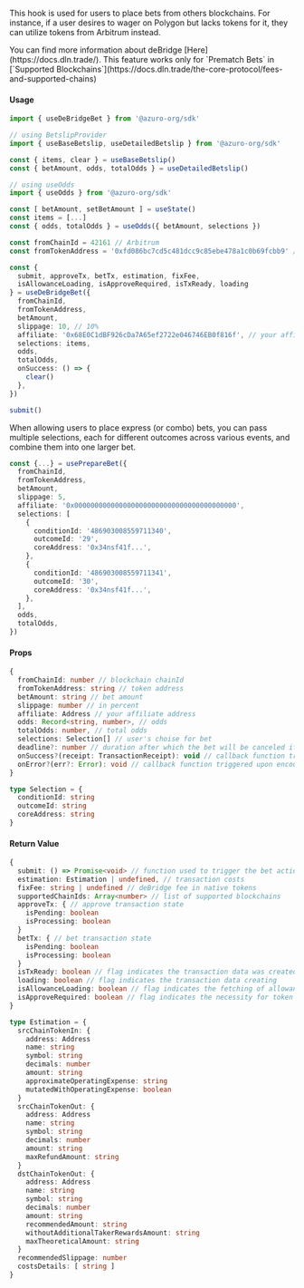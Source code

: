 
This hook is used for users to place bets from others blockchains. For instance, if a user desires to wager on Polygon but lacks tokens for it, they can utilize tokens from Arbitrum instead.

<Callout type="info">
  You can find more information about deBridge [Here](https://docs.dln.trade/).
</Callout>
<Callout type="warning">
  This feature works only for `Prematch Bets` in [`Supported Blockchains`](https://docs.dln.trade/the-core-protocol/fees-and-supported-chains)
</Callout>


#### Usage

```ts
import { useDeBridgeBet } from '@azuro-org/sdk'

// using BetslipProvider
import { useBaseBetslip, useDetailedBetslip } from '@azuro-org/sdk'

const { items, clear } = useBaseBetslip()
const { betAmount, odds, totalOdds } = useDetailedBetslip()

// using useOdds
import { useOdds } from '@azuro-org/sdk'

const [ betAmount, setBetAmount ] = useState()
const items = [...]
const { odds, totalOdds } = useOdds({ betAmount, selections })

const fromChainId = 42161 // Arbitrum
const fromTokenAddress = '0xfd086bc7cd5c481dcc9c85ebe478a1c0b69fcbb9' // USDT

const {
  submit, approveTx, betTx, estimation, fixFee,
  isAllowanceLoading, isApproveRequired, isTxReady, loading 
} = useDeBridgeBet({
  fromChainId,
  fromTokenAddress,
  betAmount,
  slippage: 10, // 10%
  affiliate: '0x68E0C1dBF926cDa7A65ef2722e046746EB0f816f', // your affiliate address
  selections: items,
  odds,
  totalOdds,
  onSuccess: () => {
    clear()
  },
})

submit()
```

<Callout type="info">
When allowing users to place express (or combo) bets, you can pass multiple selections, each for different outcomes across various events, and combine them into one larger bet.

```ts
const {...} = usePrepareBet({
  fromChainId,
  fromTokenAddress,
  betAmount,
  slippage: 5,
  affiliate: '0x0000000000000000000000000000000000000000',
  selections: [
    {
      conditionId: '486903008559711340',
      outcomeId: '29',
      coreAddress: '0x34nsf41f...',
    },
    {
      conditionId: '486903008559711341',
      outcomeId: '30',
      coreAddress: '0x34nsf41f...',
    },  
  ],
  odds,
  totalOdds,
})
```
</Callout>

#### Props

```ts
{
  fromChainId: number // blockchain chainId
  fromTokenAddress: string // token address
  betAmount: string // bet amount
  slippage: number // in percent
  affiliate: Address // your affiliate address
  odds: Record<string, number>, // odds
  totalOdds: number, // total odds
  selections: Selection[] // user's choise for bet
  deadline?: number // duration after which the bet will be canceled if it does not get included in a block
  onSuccess?(receipt: TransactionReceipt): void // callback function triggered after a successful bet
  onError?(err?: Error): void // callback function triggered upon encountering an error
}
```

```ts
type Selection = {
  conditionId: string
  outcomeId: string
  coreAddress: string
}
```

#### Return Value

```ts
{
  submit: () => Promise<void> // function used to trigger the bet action or token spending approval
  estimation: Estimation | undefined, // transaction costs
  fixFee: string | undefined // deBridge fee in native tokens
  supportedChainIds: Array<number> // list of supported blockchains
  approveTx: { // approve transaction state
    isPending: boolean
    isProcessing: boolean
  }
  betTx: { // bet transaction state
    isPending: boolean
    isProcessing: boolean
  }
  isTxReady: boolean // flag indicates the transaction data was created
  loading: boolean // flag indicates the transaction data creating
  isAllowanceLoading: boolean // flag indicates the fetching of allowance
  isApproveRequired: boolean // flag indicates the necessity for token spending approval
}

type Estimation = {
  srcChainTokenIn: {
    address: Address
    name: string
    symbol: string
    decimals: number
    amount: string
    approximateOperatingExpense: string
    mutatedWithOperatingExpense: boolean
  }
  srcChainTokenOut: {
    address: Address
    name: string
    symbol: string
    decimals: number
    amount: string
    maxRefundAmount: string
  }
  dstChainTokenOut: {
    address: Address
    name: string
    symbol: string
    decimals: number
    amount: string
    recommendedAmount: string
    withoutAdditionalTakerRewardsAmount: string
    maxTheoreticalAmount: string
  }
  recommendedSlippage: number
  costsDetails: [ string ]
}
```
